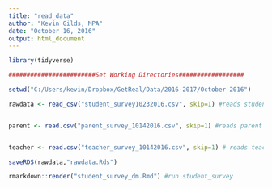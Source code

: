 ```yaml
---
title: "read_data"
author: "Kevin Gilds, MPA"
date: "October 16, 2016"
output: html_document
---
```


```r

library(tidyverse)

```



```r

########################Set Working Directories##################


```

```r

setwd("C:/Users/kevin/Dropbox/GetReal/Data/2016-2017/October 2016")

rawdata <- read_csv("student_survey10232016.csv", skip=1) #reads student survey


parent <- read.csv("parent_survey_10142016.csv", skip=1) #reads parent survey


teacher <- read.csv("teacher_survey_10142016.csv", skip=1) # reads teacher survey


```


```r

saveRDS(rawdata,"rawdata.Rds")


```



```r

rmarkdown::render("student_survey_dm.Rmd") #run student_survey

```



